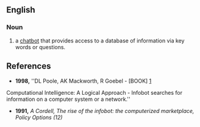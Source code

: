 ==English==

===Noun===

# a [[chatbot]] that provides access to a database of information via key words or questions.

==References==

* '''1998,''' ''DL Poole, AK Mackworth, R Goebel - [BOOK] [http://portal.acm.org/citation.cfm?id=275594]
Computational Intelligence: A Logical Approach - 
Infobot searches for information on a computer system or a network.''


* '''1991,''' ''A Cordell, The rise of the infobot: the computerized marketplace, Policy Options (12)''